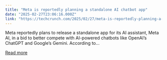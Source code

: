 ```yaml
---
title: "Meta is reportedly planning a standalone AI chatbot app"
date: "2025-02-27T23:06:16.000Z"
link: "https://techcrunch.com/2025/02/27/meta-is-reportedly-planning-a-standalone-ai-chatbot-app/"
---
```


Meta reportedly plans to release a standalone app for its AI assistant, Meta AI, in a bid to better compete with AI-powered chatbots like OpenAI&#8217;s ChatGPT and Google&#8217;s Gemini. According to...

[Read more](https://techcrunch.com/2025/02/27/meta-is-reportedly-planning-a-standalone-ai-chatbot-app/)
